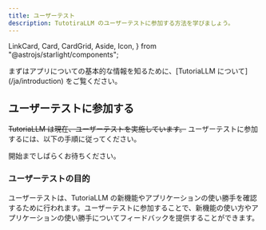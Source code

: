 ```yaml
---
title: ユーザーテスト
description: TutotiraLLM のユーザーテストに参加する方法を学びましょう。
---
```


  LinkCard,
  Card,
  CardGrid,
  Aside,
  Icon,
} from "@astrojs/starlight/components";

<Aside type="note" title="ノート">
  まずはアプリについての基本的な情報を知るために、[TutoriaLLM
  について](/ja/introduction) をご覧ください。
</Aside>

## ユーザーテストに参加する

~~TutoriaLLM は現在、ユーザーテストを実施しています。~~
ユーザーテストに参加するには、以下の手順に従ってください。

<Aside type="caution" title="まだ始まっていません！">
  開始までしばらくお待ちください。
</Aside>

### ユーザーテストの目的

ユーザーテストは、TutoriaLLM の新機能やアプリケーションの使い勝手を確認するために行われます。ユーザーテストに参加することで、新機能の使い方やアプリケーションの使い勝手についてフィードバックを提供することができます。
